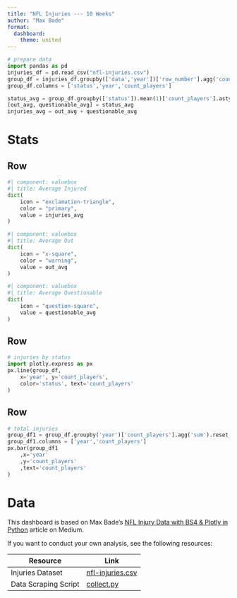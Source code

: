 ```yaml
---
title: "NFL Injuries --- 10 Weeks"
author: "Max Bade"
format: 
  dashboard:
    theme: united
---
```


```python
# prepare data
import pandas as pd
injuries_df = pd.read_csv("nfl-injuries.csv")
group_df = injuries_df.groupby(['data','year'])['row_number'].agg('count').reset_index()
group_df.columns = ['status','year','count_players']

status_avg = group_df.groupby(['status']).mean(1)['count_players'].astype('int')
[out_avg, questionable_avg] = status_avg
injuries_avg = out_avg + questionable_avg
```

# Stats

## Row

```python
#| component: valuebox
#| title: Average Injured
dict(
    icon = "exclamation-triangle",
    color = "primary",
    value = injuries_avg
)
```


```python
#| component: valuebox
#| title: Average Out
dict(
    icon = "x-square",
    color = "warning",
    value = out_avg
)
```


```python
#| component: valuebox
#| title: Average Questionable
dict(
    icon = "question-square",
    value = questionable_avg
)
```


## Row

```python
# injuries by status
import plotly.express as px
px.line(group_df,
    x='year', y='count_players',
    color='status', text='count_players' 
)
```

## Row

```python
# total injuries
group_df1 = group_df.groupby('year')['count_players'].agg('sum').reset_index()
group_df1.columns = ['year','count_players']
px.bar(group_df1
    ,x='year'
    ,y='count_players'
    ,text='count_players'
)
```

# Data

This dashboard is based on Max Bade's [NFL Injury Data with BS4 & Plotly in Python](https://maxbade.medium.com/nfl-injury-data-with-bs4-plotly-in-python-f0f89309f5da) article on Medium.

If you want to conduct your own analysis, see the following resources:

| Resource             | Link               |
|----------------------|--------------------|
| Injuries Dataset     | [nfl-injuries.csv](nfl-injuries.csv) |
| Data Scraping Script | [collect.py](collect.py)       |